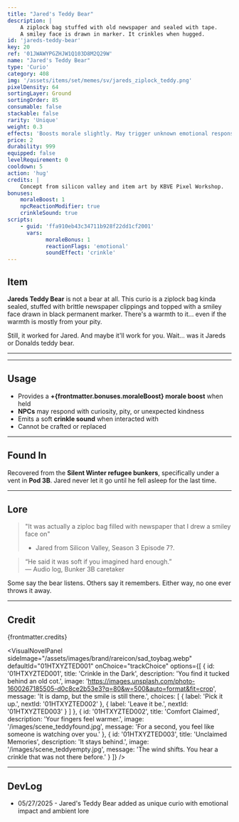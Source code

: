 ```yaml
---
title: "Jared's Teddy Bear"
description: |
    A ziplock bag stuffed with old newspaper and sealed with tape. 
    A smiley face is drawn in marker. It crinkles when hugged.
id: 'jareds-teddy-bear'
key: 20
ref: '01JWAWYPGZHJW1Q103D8M2Q29W'
name: "Jared's Teddy Bear"
type: 'Curio'
category: 408
img: '/assets/items/set/memes/sv/jareds_ziplock_teddy.png'
pixelDensity: 64
sortingLayer: Ground
sortingOrder: 85
consumable: false
stackable: false
rarity: 'Unique'
weight: 0.3
effects: 'Boosts morale slightly. May trigger unknown emotional responses in NPCs.'
price: 2
durability: 999
equipped: false
levelRequirement: 0
cooldown: 5
action: 'hug'
credits: |
    Concept from silicon valley and item art by KBVE Pixel Workshop.
bonuses:
    moraleBoost: 1
    npcReactionModifier: true
    crinkleSound: true
scripts:
    - guid: 'ffa910eb43c34711b928f22dd1cf2001'
      vars:
            moraleBonus: 1
            reactionFlags: 'emotional'
            soundEffect: 'crinkle'
---
```



## Item

**Jareds Teddy Bear** is not a bear at all. 
This curio is a ziplock bag kinda sealed, stuffed with brittle newspaper clippings and topped with a smiley face drawn in black permanent marker. 
There's a warmth to it... even if the warmth is mostly from your pity.

Still, it worked for Jared. 
And maybe it'll work for you.
Wait... was it Jareds or Donalds teddy bear.

---

<ItemDBPanel data={frontmatter} />

---

## Usage

- Provides a **+{frontmatter.bonuses.moraleBoost} morale boost** when held  
- **NPCs** may respond with curiosity, pity, or unexpected kindness  
- Emits a soft **crinkle sound** when interacted with  
- Cannot be crafted or replaced

---

## Found In

Recovered from the **Silent Winter refugee bunkers**, specifically under a vent in **Pod 3B**. 
Jared never let it go until he fell asleep for the last time.

---

## Lore

> "It was actually a ziploc bag filled with newspaper that I drew a smiley face on"
> - Jared from Silicon Valley, Season 3 Episode 7?.

> “He said it was soft if you imagined hard enough.”  
> — Audio log, Bunker 3B caretaker

Some say the bear listens. Others say it remembers. Either way, no one ever throws it away.

---

## Credit

{frontmatter.credits}

<VisualNovelPanel
  sideImage="/assets/images/brand/rareicon/sad_toybag.webp"
  defaultId="01HTXYZTED001"
  onChoice="trackChoice"
  options={[
    {
      id: '01HTXYZTED001',
      title: 'Crinkle in the Dark',
      description: 'You find it tucked behind an old cot.',
      image: 'https://images.unsplash.com/photo-1600267185505-d0c8ce2b53e3?q=80&w=500&auto=format&fit=crop',
      message: 'It is damp, but the smile is still there.',
      choices: [
        { label: 'Pick it up.', nextId: '01HTXYZTED002' },
        { label: 'Leave it be.', nextId: '01HTXYZTED003' }
      ]
    },
    {
      id: '01HTXYZTED002',
      title: 'Comfort Claimed',
      description: 'Your fingers feel warmer.',
      image: '/images/scene_teddyfound.jpg',
      message: 'For a second, you feel like someone is watching over you.'
    },
    {
      id: '01HTXYZTED003',
      title: 'Unclaimed Memories',
      description: 'It stays behind.',
      image: '/images/scene_teddyempty.jpg',
      message: 'The wind shifts. You hear a crinkle that was not there before.'
    }
  ]}
/>

---

## DevLog

- 05/27/2025 - Jared's Teddy Bear added as unique curio with emotional impact and ambient lore